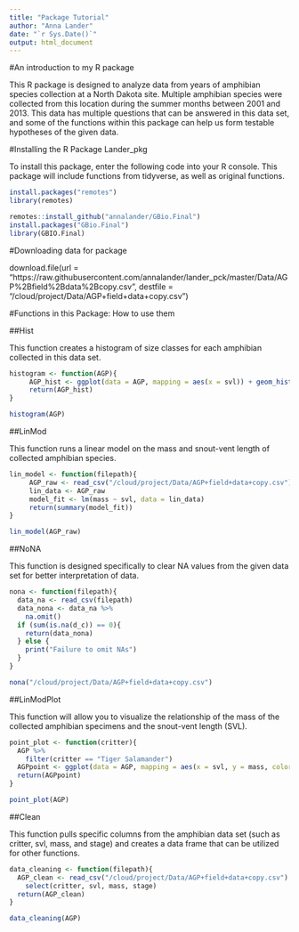 ```yaml
---
title: "Package Tutorial"
author: "Anna Lander"
date: "`r Sys.Date()`"
output: html_document
---
```



#An introduction to my R package

This R package is designed to analyze data from years of amphibian species collection at a North Dakota site. Multiple amphibian species were collected from this location during the summer months between 2001 and 2013. This data has multiple questions that can be answered in this data set, and some of the functions within this package can help us form testable hypotheses of the given data. 

#Installing the R Package Lander_pkg

To install this package, enter the following code into your R console. This package will include functions from tidyverse, as well as original functions.

```r

install.packages("remotes")
library(remotes)

remotes::install_github("annalander/GBio.Final")
install.packages("GBio.Final")
library(GBIO.Final)

```


#Downloading data for package

download.file(url = "https://raw.githubusercontent.com/annalander/lander_pck/master/Data/AGP%2Bfield%2Bdata%2Bcopy.csv", destfile = "/cloud/project/Data/AGP+field+data+copy.csv")

#Functions in this Package: How to use them

##Hist

This function creates a histogram of size classes for each amphibian collected in this data set.

```r
histogram <- function(AGP){
     AGP_hist <- ggplot(data = AGP, mapping = aes(x = svl)) + geom_histogram() + labs(title = "Snout-Vent Length in Amphibians", x = "Snout-Vent Length (mm)", y = "Number of Individuals") + xlim(0, 150)
     return(AGP_hist)
}

histogram(AGP)

```


##LinMod

This function runs a linear model on the mass and snout-vent length of collected amphibian species. 

```r
lin_model <- function(filepath){
     AGP_raw <- read_csv("/cloud/project/Data/AGP+field+data+copy.csv")
     lin_data <- AGP_raw
     model_fit <- lm(mass ~ svl, data = lin_data)
     return(summary(model_fit))
}

lin_model(AGP_raw)

```


##NoNA

This function is designed specifically to clear NA values from the given data set for better interpretation of data. 

```r
nona <- function(filepath){
  data_na <- read_csv(filepath)
  data_nona <- data_na %>% 
    na.omit()
  if (sum(is.na(d_c)) == 0){
    return(data_nona)
  } else {
    print("Failure to omit NAs")
  }
}

nona("/cloud/project/Data/AGP+field+data+copy.csv")

```


##LinModPlot

This function will allow you to visualize the relationship of the mass of the collected amphibian specimens and the snout-vent length (SVL).

```r

point_plot <- function(critter){
  AGP %>% 
    filter(critter == "Tiger Salamander") 
  AGPpoint <- ggplot(data = AGP, mapping = aes(x = svl, y = mass, color = stage)) + geom_point() + xlim(0,150) + ylim(0,150) + labs(title = "Relationship Between Mass and Snout-Vent Length in Amphibians", x = "Snout-Vent Length (mm)", y = "Mass (g)")
  return(AGPpoint)
}

point_plot(AGP)

```


##Clean

This function pulls specific columns from the amphibian data set (such as critter, svl, mass, and stage) and creates a data frame that can be utilized for other functions.

```r
data_cleaning <- function(filepath){
  AGP_clean <- read_csv("/cloud/project/Data/AGP+field+data+copy.csv") %>% 
    select(critter, svl, mass, stage)
  return(AGP_clean)
}

data_cleaning(AGP)

```


